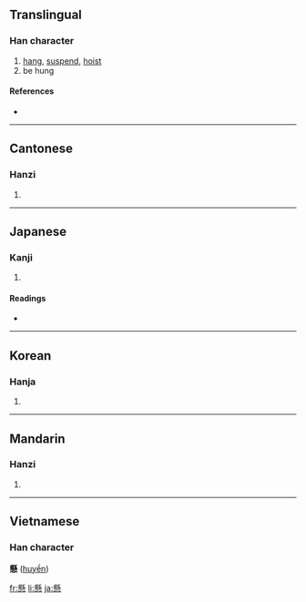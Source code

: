 {{also|悬}}
==Translingual==

===Han character===
{{Han char|rn=61|rad=心|as=16|sn=20|four=2233<sub>9</sub>|canj=月火心 (BFP)}}

# [[hang]], [[suspend]], [[hoist]]
# be hung

====References====
* {{Han ref|kx=0408.240|dkj=11462|dj=0749.220|hdz=42368.050|uh=61F8|ud=25080|bh=C461|bd=50273}}

----

==Cantonese==

===Hanzi===
{{yue-hanzi|jyut=|y=yun4}}

# {{defn|Cantonese}}

----

==Japanese==

===Kanji===
{{ja-kanji|grade=c|rs=心16}}

# {{defn|Japanese}}

====Readings====
* {{ja-readings|on=[[けん]] (ken), [[け]] (ke)|kun=[[かける]] (kakeru), [[かかる]] (kakaru)}}

----

==Korean==

===Hanja===
{{ko-hanja|hangeul=현|eumhun=매달 현|rv=hyeon|mr=hyŏn|y=hyen}}

# {{defn|Korean}}

----

==Mandarin==

===Hanzi===
{{cmn-hanzi|sim=悬|pin=[[xuán]] ([[xuan2]])|wg=hsüan<sup>2</sup>}}

# {{defn|Mandarin}}

----

==Vietnamese==

===Han character===
'''懸''' ([[huyền]])

[[fr:懸]]
[[li:懸]]
[[ja:懸]]